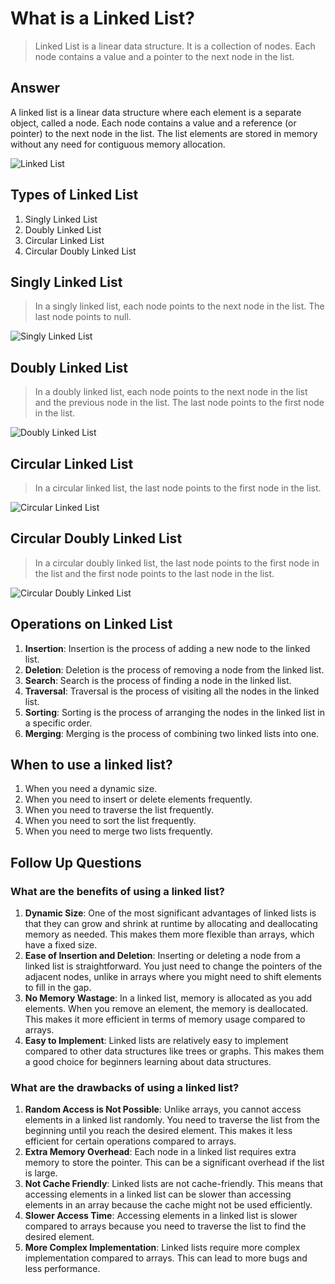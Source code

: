 

# What is a Linked List?

> Linked List is a linear data structure. It is a collection of nodes. Each node contains a value and a pointer to the next node in the list.

## Answer

A linked list is a linear data structure where each element is a separate object, called a node. Each node contains a value and a reference (or pointer) to the next node in the list. The list elements are stored in memory without any need for contiguous memory allocation.

<div className='flex justify-center items-center'>
    <Image src={linkedList} height={600} width={600} alt="Linked List" priority  />
</div>


## Types of Linked List

1. Singly Linked List
2. Doubly Linked List
3. Circular Linked List
4. Circular Doubly Linked List


## Singly Linked List

> In a singly linked list, each node points to the next node in the list. The last node points to null.

<div className='flex justify-center items-center'>
    <Image src={linkedList} height={600} width={600} alt="Singly Linked List" priority  />
</div>

## Doubly Linked List

> In a doubly linked list, each node points to the next node in the list and the previous node in the list. The last node points to the first node in the list.

<div className='flex justify-center items-center'>
    <Image src={doubleLinkedList} height={600} width={600} alt="Doubly Linked List" priority  />
</div>

## Circular Linked List

> In a circular linked list, the last node points to the first node in the list.

<div className='flex justify-center items-center'>
    <Image src={circularLinkedList} height={600} width={600} alt="Circular Linked List" priority  />
</div>

## Circular Doubly Linked List

> In a circular doubly linked list, the last node points to the first node in the list and the first node points to the last node in the list.

<div className='flex justify-center items-center'>
    <Image src={circularDoubleLinkedList} height={600} width={600} alt="Circular Doubly Linked List" priority  />
</div>

## Operations on Linked List
1. **Insertion**: Insertion is the process of adding a new node to the linked list.
2. **Deletion**: Deletion is the process of removing a node from the linked list.
3. **Search**: Search is the process of finding a node in the linked list.
4. **Traversal**: Traversal is the process of visiting all the nodes in the linked list.
5. **Sorting**: Sorting is the process of arranging the nodes in the linked list in a specific order.
6. **Merging**: Merging is the process of combining two linked lists into one.


## When to use a linked list?

1. When you need a dynamic size.
2. When you need to insert or delete elements frequently.
3. When you need to traverse the list frequently.
4. When you need to sort the list frequently.
5. When you need to merge two lists frequently.

## Follow Up Questions

### What are the benefits of using a linked list?

1. **Dynamic Size**: One of the most significant advantages of linked lists is that they can grow and shrink at runtime by allocating and deallocating memory as needed. This makes them more flexible than arrays, which have a fixed size.
2. **Ease of Insertion and Deletion**: Inserting or deleting a node from a linked list is straightforward. You just need to change the pointers of the adjacent nodes, unlike in arrays where you might need to shift elements to fill in the gap.
3. **No Memory Wastage**: In a linked list, memory is allocated as you add elements. When you remove an element, the memory is deallocated. This makes it more efficient in terms of memory usage compared to arrays.
4. **Easy to Implement**: Linked lists are relatively easy to implement compared to other data structures like trees or graphs. This makes them a good choice for beginners learning about data structures.

### What are the drawbacks of using a linked list?

1. **Random Access is Not Possible**: Unlike arrays, you cannot access elements in a linked list randomly. You need to traverse the list from the beginning until you reach the desired element. This makes it less efficient for certain operations compared to arrays.
2. **Extra Memory Overhead**: Each node in a linked list requires extra memory to store the pointer. This can be a significant overhead if the list is large.
3. **Not Cache Friendly**: Linked lists are not cache-friendly. This means that accessing elements in a linked list can be slower than accessing elements in an array because the cache might not be used efficiently.
4. **Slower Access Time**: Accessing elements in a linked list is slower compared to arrays because you need to traverse the list to find the desired element.
5. **More Complex Implementation**: Linked lists require more complex implementation compared to arrays. This can lead to more bugs and less performance.
